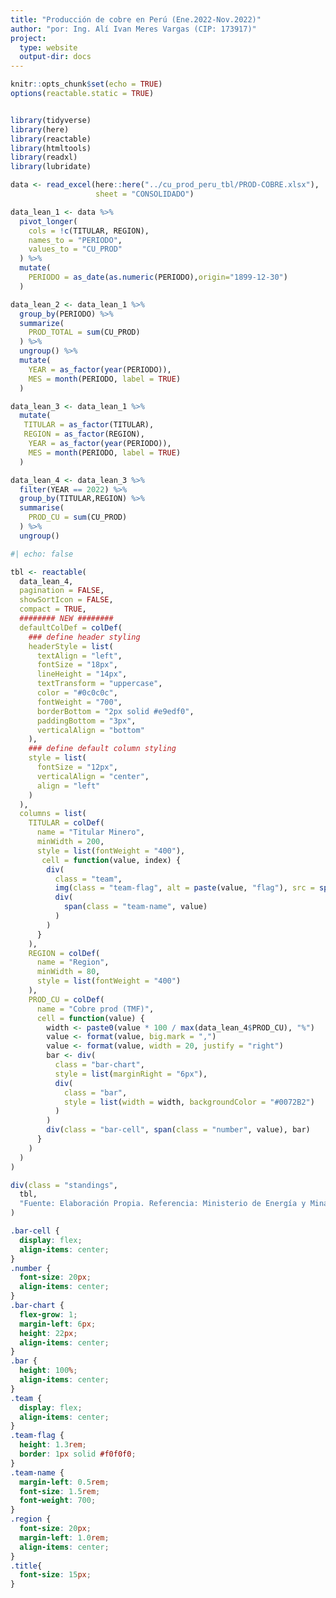 ---
title: "Producción de cobre en Perú (Ene.2022-Nov.2022)"
author: "por: Ing. Alí Ivan Meres Vargas (CIP: 173917)"
project:
  type: website
  output-dir: docs
---

```{r setup, include=FALSE}
knitr::opts_chunk$set(echo = TRUE)
options(reactable.static = TRUE)
```

```{css ref.label="styles", echo=FALSE}
```

```{r echo=FALSE, message=FALSE, warning=FALSE}
library(tidyverse)
library(here)
library(reactable)
library(htmltools)
library(readxl)
library(lubridate)

data <- read_excel(here::here("../cu_prod_peru_tbl/PROD-COBRE.xlsx"), 
                   sheet = "CONSOLIDADO") 

data_lean_1 <- data %>% 
  pivot_longer(
    cols = !c(TITULAR, REGION),
    names_to = "PERIODO",
    values_to = "CU_PROD"
  ) %>% 
  mutate(
    PERIODO = as_date(as.numeric(PERIODO),origin="1899-12-30")
  ) 

data_lean_2 <- data_lean_1 %>% 
  group_by(PERIODO) %>% 
  summarize(
    PROD_TOTAL = sum(CU_PROD)
  ) %>% 
  ungroup() %>% 
  mutate(
    YEAR = as_factor(year(PERIODO)),
    MES = month(PERIODO, label = TRUE)
  )

data_lean_3 <- data_lean_1 %>% 
  mutate(
   TITULAR = as_factor(TITULAR),
   REGION = as_factor(REGION),
    YEAR = as_factor(year(PERIODO)),
    MES = month(PERIODO, label = TRUE)
  )

data_lean_4 <- data_lean_3 %>% 
  filter(YEAR == 2022) %>% 
  group_by(TITULAR,REGION) %>% 
  summarise(
    PROD_CU = sum(CU_PROD)
  ) %>% 
  ungroup()

```

```{r table}
#| echo: false

tbl <- reactable(
  data_lean_4,
  pagination = FALSE,
  showSortIcon = FALSE,
  compact = TRUE,
  ######## NEW ########
  defaultColDef = colDef(
    ### define header styling
    headerStyle = list(
      textAlign = "left",
      fontSize = "18px",
      lineHeight = "14px",
      textTransform = "uppercase",
      color = "#0c0c0c",
      fontWeight = "700",
      borderBottom = "2px solid #e9edf0",
      paddingBottom = "3px",
      verticalAlign = "bottom"
    ),
    ### define default column styling
    style = list(
      fontSize = "12px",
      verticalAlign = "center",
      align = "left"
    )
  ),
  columns = list(
    TITULAR = colDef(
      name = "Titular Minero",
      minWidth = 200,
      style = list(fontWeight = "400"),
       cell = function(value, index) {
        div(
          class = "team",
          img(class = "team-flag", alt = paste(value, "flag"), src = sprintf("../cu_prod_peru_tbl/images/%s.png", value)),
          div(
            span(class = "team-name", value)
          )
        )
      }
    ),
    REGION = colDef(
      name = "Region",
      minWidth = 80,
      style = list(fontWeight = "400")
    ),
    PROD_CU = colDef(
      name = "Cobre prod (TMF)",
      cell = function(value) {
        width <- paste0(value * 100 / max(data_lean_4$PROD_CU), "%")
        value <- format(value, big.mark = ",")
        value <- format(value, width = 20, justify = "right")
        bar <- div(
          class = "bar-chart",
          style = list(marginRight = "6px"),
          div(
            class = "bar",
            style = list(width = width, backgroundColor = "#0072B2")
          )
        )
        div(class = "bar-cell", span(class = "number", value), bar)
      }
    )
  )
)

div(class = "standings",
  tbl,
  "Fuente: Elaboración Propia. Referencia: Ministerio de Energía y Minas de Perú. Ene-2023"
)
```

```{css styles, eval=FALSE, echo=FALSE}
.bar-cell {
  display: flex;
  align-items: center;
}
.number {
  font-size: 20px;
  align-items: center;
}
.bar-chart {
  flex-grow: 1;
  margin-left: 6px;
  height: 22px;
  align-items: center;
}
.bar {
  height: 100%;
  align-items: center;
}
.team {
  display: flex;
  align-items: center;
}
.team-flag {
  height: 1.3rem;
  border: 1px solid #f0f0f0;
}
.team-name {
  margin-left: 0.5rem;
  font-size: 1.5rem;
  font-weight: 700;
}
.region {
  font-size: 20px;
  margin-left: 1.0rem;
  align-items: center;
}
.title{
  font-size: 15px;
}

```